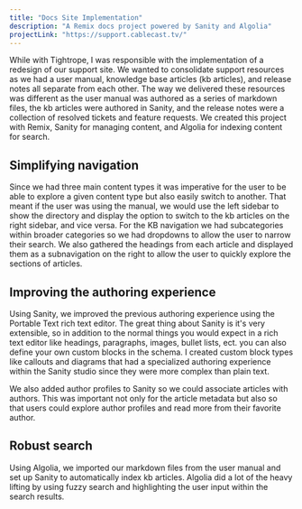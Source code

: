 ```yaml
---
title: "Docs Site Implementation"
description: "A Remix docs project powered by Sanity and Algolia"
projectLink: "https://support.cablecast.tv/"
---
```


While with Tightrope, I was responsible with the implementation of a redesign of our support site. We wanted to consolidate support resources as we had a user manual, knowledge base articles (kb articles), and release notes all separate from each other. The way we delivered these resources was different as the user manual was authored as a series of markdown files, the kb articles were authored in Sanity, and the release notes were a collection of resolved tickets and feature requests. We created this project with Remix, Sanity for managing content, and Algolia for indexing content for search.

## Simplifying navigation

Since we had three main content types it was imperative for the user to be able to explore a given content type but also easily switch to another. That meant if the user was using the manual, we would use the left sidebar to show the directory and display the option to switch to the kb articles on the right sidebar, and vice versa. For the KB navigation we had subcategories within broader categories so we had dropdowns to allow the user to narrow their search. We also gathered the headings from each article and displayed them as a subnavigation on the right to allow the user to quickly explore the sections of articles.

## Improving the authoring experience

Using Sanity, we improved the previous authoring experience using the Portable Text rich text editor. The great thing about Sanity is it's very extensible, so in addition to the normal things you would expect in a rich text editor like headings, paragraphs, images, bullet lists, ect. you can also define your own custom blocks in the schema. I created custom block types like callouts and diagrams that had a specialized authoring experience within the Sanity studio since they were more complex than plain text.

We also added author profiles to Sanity so we could associate articles with authors. This was important not only for the article metadata but also so that users could explore author profiles and read more from their favorite author.

## Robust search

Using Algolia, we imported our markdown files from the user manual and set up Sanity to automatically index kb articles. Algolia did a lot of the heavy lifting by using fuzzy search and highlighting the user input within the search results.
